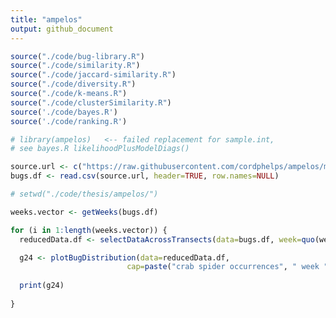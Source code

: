 ```yaml
---
title: "ampelos"
output: github_document
---
```



```r

source("./code/bug-library.R")
source("./code/similarity.R")
source("./code/jaccard-similarity.R")
source("./code/diversity.R")
source("./code/k-means.R")
source("./code/clusterSimilarity.R")
source('./code/bayes.R')
source('./code/ranking.R')

# library(ampelos)   <-- failed replacement for sample.int, 
# see bayes.R likelihoodPlusModelDiags()

source.url <- c("https://raw.githubusercontent.com/cordphelps/ampelos/master/data/bugs.csv")
bugs.df <- read.csv(source.url, header=TRUE, row.names=NULL)

# setwd("./code/thesis/ampelos/")

```


```r


weeks.vector <- getWeeks(bugs.df)

for (i in 1:length(weeks.vector)) {
  reducedData.df <- selectDataAcrossTransects(data=bugs.df, week=quo(weeks.vector[[i]]), species=quo(Thomisidae..crab.spider.))

  g24 <- plotBugDistribution(data=reducedData.df, 
                          cap=paste("crab spider occurrences", " week ", weeks.vector[[i]], sep=""))
  
  print(g24)
  
}





```
